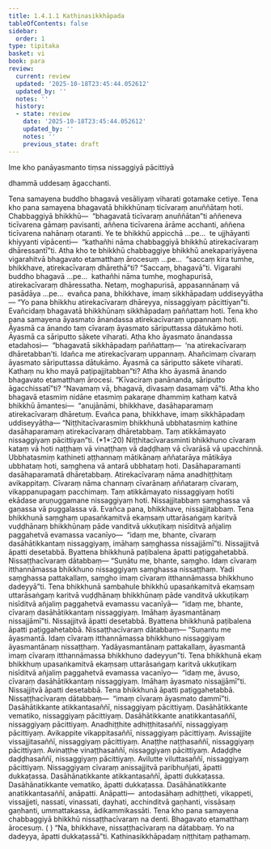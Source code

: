 ```yaml
---
title: 1.4.1.1 Kathinasikkhāpada
tableOfContents: false
sidebar:
  order: 1
type: tipitaka
basket: vi
book: para
review:
  current: review
  updated: '2025-10-18T23:45:44.052612'
  updated_by: ''
  notes: ''
  history:
  - state: review
    date: '2025-10-18T23:45:44.052612'
    updated_by: ''
    notes: ''
    previous_state: draft
---
```



<DynamicBreadcrumb />


<ReviewStatus review={frontmatter.review} showDetails={true} />

<HypothesisAnnotation frontmatter={frontmatter} />


<Paragraph number="1861" type="center" book="para">
Ime kho panāyasmanto tiṃsa nissaggiyā pācittiyā

  
dhammā uddesaṃ āgacchanti.


</Paragraph>

<Division number="459" book="para" e="ch" v="1" p="294">

<Paragraph number="1862" book="para">
Tena samayena buddho bhagavā vesāliyaṃ viharati gotamake cetiye. Tena kho pana samayena bhagavatā bhikkhūnaṃ ticīvaraṃ anuññātaṃ hoti. Chabbaggiyā bhikkhū—  “bhagavatā ticīvaraṃ anuññātan”ti aññeneva ticīvarena gāmaṃ pavisanti, aññena ticīvarena ārāme acchanti, aññena ticīvarena nahānaṃ otaranti. Ye te bhikkhū appicchā …pe…  te ujjhāyanti khiyyanti vipācenti—  “kathañhi nāma chabbaggiyā bhikkhū atirekacīvaraṃ dhāressantī”ti.
</Paragraph>

<Paragraph number="1863" book="para">
Atha kho te bhikkhū chabbaggiye bhikkhū anekapariyāyena vigarahitvā bhagavato etamatthaṃ ārocesuṃ …pe…  “saccaṃ kira tumhe, bhikkhave, atirekacīvaraṃ dhārethā”ti? “Saccaṃ, bhagavā”ti. Vigarahi buddho bhagavā …pe…  kathañhi nāma tumhe, moghapurisā, atirekacīvaraṃ dhāressatha. Netaṃ, moghapurisā, appasannānaṃ vā pasādāya …pe…  evañca pana, bhikkhave, imaṃ sikkhāpadaṃ uddiseyyātha—
</Paragraph>

</Division>
<Division number="460" book="para" e="ch" v="1" p="294">

<Paragraph number="1864" book="para">
<Emphasis>“Yo pana bhikkhu atirekacīvaraṃ dhāreyya, nissaggiyaṃ pācittiyan”</Emphasis>ti.
</Paragraph>

<Paragraph number="1865" book="para">
Evañcidaṃ bhagavatā bhikkhūnaṃ sikkhāpadaṃ paññattaṃ hoti.
</Paragraph>

</Division>
<Division number="461" book="para" e="ch" v="1" p="294">

<Paragraph number="1866" book="para">
Tena kho pana samayena āyasmato ānandassa atirekacīvaraṃ uppannaṃ hoti. Āyasmā ca ānando taṃ cīvaraṃ āyasmato sāriputtassa dātukāmo hoti. Āyasmā ca sāriputto sākete viharati. Atha kho āyasmato ānandassa etadahosi—  “bhagavatā sikkhāpadaṃ paññattaṃ—  ‘na atirekacīvaraṃ dhāretabban’ti. Idañca me atirekacīvaraṃ uppannaṃ. Ahañcimaṃ cīvaraṃ āyasmato sāriputtassa dātukāmo. Āyasmā ca sāriputto sākete viharati. Kathaṃ nu kho mayā paṭipajjitabban”ti? Atha kho āyasmā ānando bhagavato etamatthaṃ ārocesi. “Kīvaciraṃ panānanda, sāriputto āgacchissatī”ti? “Navamaṃ vā, bhagavā, divasaṃ dasamaṃ vā”ti. Atha kho bhagavā etasmiṃ nidāne etasmiṃ pakaraṇe dhammiṃ kathaṃ katvā bhikkhū āmantesi—  “anujānāmi, bhikkhave, dasāhaparamaṃ atirekacīvaraṃ dhāretuṃ. Evañca pana, bhikkhave, imaṃ sikkhāpadaṃ uddiseyyātha—
</Paragraph>

</Division>
<Division number="462" book="para" e="ch" v="1" p="295">

<Paragraph number="1867" book="para">
<Emphasis>“Niṭṭhitacīvarasmiṃ bhikkhunā ubbhatasmiṃ kathine dasāhaparamaṃ atirekacīvaraṃ dhāretabbaṃ. Taṃ atikkāmayato nissaggiyaṃ pācittiyan”</Emphasis>ti. (*1*:<Emphasis>20</Emphasis>)
</Paragraph>

</Division>
<Division number="463" book="para" e="ch" v="1" p="295">

<Paragraph number="1868" book="para">
<Emphasis>Niṭṭhitacīvarasmin</Emphasis>ti bhikkhuno cīvaraṃ kataṃ vā hoti naṭṭhaṃ vā vinaṭṭhaṃ vā daḍḍhaṃ vā cīvarāsā vā upacchinnā.
</Paragraph>

<Paragraph number="1869" book="para">
<Emphasis>Ubbhatasmiṃ kathine</Emphasis>ti aṭṭhannaṃ mātikānaṃ aññatarāya mātikāya ubbhataṃ hoti, saṃghena vā antarā ubbhataṃ hoti.
</Paragraph>

<Paragraph number="1870" book="para">
<Emphasis>Dasāhaparaman</Emphasis>ti dasāhaparamatā dhāretabbaṃ.
</Paragraph>

<Paragraph number="1871" book="para">
<Emphasis>Atirekacīvaraṃ</Emphasis> nāma anadhiṭṭhitaṃ avikappitaṃ.
</Paragraph>

<Paragraph number="1872" book="para">
<Emphasis>Cīvaraṃ</Emphasis> nāma channaṃ cīvarānaṃ aññataraṃ cīvaraṃ, vikappanupagaṃ pacchimaṃ.
</Paragraph>

<Paragraph number="1873" book="para">
<Emphasis>Taṃ atikkāmayato nissaggiyaṃ hotīti</Emphasis> ekādase aruṇuggamane nissaggiyaṃ hoti. Nissajjitabbaṃ saṃghassa vā gaṇassa vā puggalassa vā. Evañca pana, bhikkhave, nissajjitabbaṃ. Tena bhikkhunā saṃghaṃ upasaṅkamitvā ekaṃsaṃ uttarāsaṅgaṃ karitvā vuḍḍhānaṃ bhikkhūnaṃ pāde vanditvā ukkuṭikaṃ nisīditvā añjaliṃ paggahetvā evamassa vacanīyo—  “idaṃ me, bhante, cīvaraṃ dasāhātikkantaṃ nissaggiyaṃ, imāhaṃ saṃghassa nissajjāmī”ti. Nissajjitvā āpatti desetabbā. Byattena bhikkhunā paṭibalena āpatti paṭiggahetabbā. Nissaṭṭhacīvaraṃ dātabbaṃ—
</Paragraph>

</Division>
<Division number="464" book="para" e="ch" v="1" p="295">

<Paragraph number="1874" book="para">
“Suṇātu me, bhante, saṃgho. Idaṃ cīvaraṃ itthannāmassa bhikkhuno nissaggiyaṃ saṃghassa nissaṭṭhaṃ. Yadi saṃghassa pattakallaṃ, saṃgho imaṃ cīvaraṃ itthannāmassa bhikkhuno dadeyyā”ti.
</Paragraph>

</Division>
<Division number="465" book="para" e="ch" v="1" p="296">

<Paragraph number="1875" book="para">
Tena bhikkhunā sambahule bhikkhū upasaṅkamitvā ekaṃsaṃ uttarāsaṅgaṃ karitvā vuḍḍhānaṃ bhikkhūnaṃ pāde vanditvā ukkuṭikaṃ nisīditvā añjaliṃ paggahetvā evamassu vacanīyā—  “idaṃ me, bhante, cīvaraṃ dasāhātikkantaṃ nissaggiyaṃ. Imāhaṃ āyasmantānaṃ nissajjāmī”ti. Nissajjitvā āpatti desetabbā. Byattena bhikkhunā paṭibalena āpatti paṭiggahetabbā. Nissaṭṭhacīvaraṃ dātabbaṃ—
</Paragraph>

</Division>
<Division number="466" book="para" e="ch" v="1" p="296">

<Paragraph number="1876" book="para">
“Suṇantu me āyasmantā. Idaṃ cīvaraṃ itthannāmassa bhikkhuno nissaggiyaṃ āyasmantānaṃ nissaṭṭhaṃ. Yadāyasmantānaṃ pattakallaṃ, āyasmantā imaṃ cīvaraṃ itthannāmassa bhikkhuno dadeyyun”ti.
</Paragraph>

</Division>
<Division number="467" book="para" e="ch" v="1" p="296">

<Paragraph number="1877" book="para">
Tena bhikkhunā ekaṃ bhikkhuṃ upasaṅkamitvā ekaṃsaṃ uttarāsaṅgaṃ karitvā ukkuṭikaṃ nisīditvā añjaliṃ paggahetvā evamassa vacanīyo—  “idaṃ me, āvuso, cīvaraṃ dasāhātikkantaṃ nissaggiyaṃ. Imāhaṃ āyasmato nissajjāmī”ti. Nissajjitvā āpatti desetabbā. Tena bhikkhunā āpatti paṭiggahetabbā. Nissaṭṭhacīvaraṃ dātabbaṃ—  “imaṃ cīvaraṃ āyasmato dammī”ti.
</Paragraph>

</Division>
<Division number="468" book="para" e="ch" v="1" p="296">

<Paragraph number="1878" book="para">
Dasāhātikkante atikkantasaññī, nissaggiyaṃ pācittiyaṃ. Dasāhātikkante vematiko, nissaggiyaṃ pācittiyaṃ. Dasāhātikkante anatikkantasaññī, nissaggiyaṃ pācittiyaṃ. Anadhiṭṭhite adhiṭṭhitasaññī, nissaggiyaṃ pācittiyaṃ. Avikappite vikappitasaññī, nissaggiyaṃ pācittiyaṃ. Avissajjite vissajjitasaññī, nissaggiyaṃ pācittiyaṃ. Anaṭṭhe naṭṭhasaññī, nissaggiyaṃ pācittiyaṃ. Avinaṭṭhe vinaṭṭhasaññī, nissaggiyaṃ pācittiyaṃ. Adaḍḍhe daḍḍhasaññī, nissaggiyaṃ pācittiyaṃ. Avilutte viluttasaññī, nissaggiyaṃ pācittiyaṃ.
</Paragraph>

<Paragraph number="1879" book="para">
Nissaggiyaṃ cīvaraṃ anissajjitvā paribhuñjati, āpatti dukkaṭassa. Dasāhānatikkante atikkantasaññī, āpatti dukkaṭassa. Dasāhānatikkante vematiko, āpatti dukkaṭassa. Dasāhānatikkante anatikkantasaññī, anāpatti.
</Paragraph>

</Division>
<Division number="469" book="para" e="ch" v="1" p="296">

<Paragraph number="1880" book="para">
Anāpatti—  antodasāhaṃ adhiṭṭheti, vikappeti, vissajjeti, nassati, vinassati, ḍayhati, acchinditvā gaṇhanti, vissāsaṃ gaṇhanti, ummattakassa, ādikammikassāti.
</Paragraph>

</Division>
<Division number="470" book="para" e="ch" v="1" p="297">

<Paragraph number="1881" book="para">
Tena kho pana samayena chabbaggiyā bhikkhū nissaṭṭhacīvaraṃ na denti. Bhagavato etamatthaṃ ārocesuṃ. ( ) “Na, bhikkhave, nissaṭṭhacīvaraṃ na dātabbaṃ. Yo na dadeyya, āpatti dukkaṭassā”ti.

</Paragraph>
</Division>

<Paragraph number="1882" type="center" book="para">
Kathinasikkhāpadaṃ niṭṭhitaṃ paṭhamaṃ.
</Paragraph>